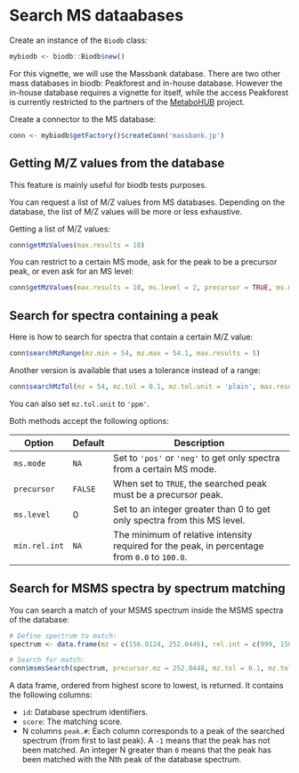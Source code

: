 <!--
%\VignetteEngine{knitr::rmarkdown}
%\VignetteIndexEntry{Search MS dataabases}
-->

# Search MS dataabases

Create an instance of the `Biodb` class:
```r
mybiodb <- biodb::Biodb$new()
```

For this vignette, we will use the Massbank database. There are two other mass databases in biodb: Peakforest and in-house database. However the in-house database requires a vignette for itself, while the access Peakforest is currently restricted to the partners of the [MetaboHUB](http://www.metabohub.fr/home.html) project.

Create a connector to the MS database:
```r
conn <- mybiodb$getFactory()$createConn('massbank.jp')
```

## Getting M/Z values from the database

This feature is mainly useful for biodb tests purposes.

You can request a list of M/Z values from MS databases. Depending on the database, the list of M/Z values will be more or less exhaustive.

Getting a list of M/Z values:
```r
conn$getMzValues(max.results = 10)
```

You can restrict to a certain MS mode, ask for the peak to be a precursor peak, or even ask for an MS level:
```r
conn$getMzValues(max.results = 10, ms.level = 2, precursor = TRUE, ms.mode = 'pos')
```

## Search for spectra containing a peak

Here is how to search for spectra that contain a certain M/Z value:
```r
conn$searchMzRange(mz.min = 54, mz.max = 54.1, max.results = 5)
```

Another version is available that uses a tolerance instead of a range:
```r
conn$searchMzTol(mz = 54, mz.tol = 0.1, mz.tol.unit = 'plain', max.results = 5)
```
You can also set `mz.tol.unit` to `'ppm'`.

Both methods accept the following options:

Option        | Default | Description
------------- | ------- | --------------------------------------------------
`ms.mode`     |   `NA`  | Set to `'pos'` or `'neg'` to get only spectra from a certain MS mode.
`precursor`   | `FALSE` | When set to `TRUE`, the searched peak must be a precursor peak.
`ms.level`    |    0    | Set to an integer greater than 0 to get only spectra from this MS level.
`min.rel.int` |   `NA`  | The minimum of relative intensity required for the peak, in percentage from `0.0` to `100.0`.

## Search for MSMS spectra by spectrum matching

You can search a match of your MSMS spectrum inside the MSMS spectra of the database:
```r
# Define spectrum to match:
spectrum <- data.frame(mz = c(156.0124, 252.0446), rel.int = c(999, 158))

# Search for match:
conn$msmsSearch(spectrum, precursor.mz = 252.0448, mz.tol = 0.1, mz.tol.unit = 'plain', ms.mode = 'neg')
```
A data frame, ordered from highest score to lowest, is returned. It contains the following columns:

 * `id`: Database spectrum identifiers.
 * `score`: The matching score.
 * N columns `peak.#`: Each column corresponds to a peak of the searched spectrum (from first to last peak). A `-1` means that the peak has not been matched. An integer N greater than `0` means that the peak has been matched with the Nth peak of the database spectrum.
